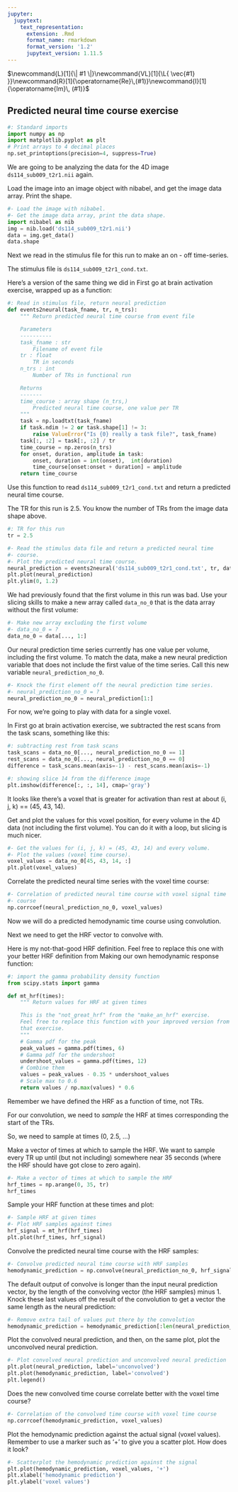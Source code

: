 ```yaml
---
jupyter:
  jupytext:
    text_representation:
      extension: .Rmd
      format_name: rmarkdown
      format_version: '1.2'
      jupytext_version: 1.11.5
---
```


$\newcommand{L}[1]{\| #1 \|}\newcommand{VL}[1]{\L{ \vec{#1} }}\newcommand{R}[1]{\operatorname{Re}\,(#1)}\newcommand{I}[1]{\operatorname{Im}\, (#1)}$

<!-- vim:ft=rst -->
## Predicted neural time course exercise

```python
#: Standard imports
import numpy as np
import matplotlib.pyplot as plt
# Print arrays to 4 decimal places
np.set_printoptions(precision=4, suppress=True)
```

We are going to be analyzing the data for the 4D image
`ds114_sub009_t2r1.nii` again.

Load the image into an image object with nibabel, and get the image data
array. Print the shape.

```python
#- Load the image with nibabel.
#- Get the image data array, print the data shape.
import nibabel as nib
img = nib.load('ds114_sub009_t2r1.nii')
data = img.get_data()
data.shape
```

Next we read in the stimulus file for this run to make an on - off
time-series.

The stimulus file is `ds114_sub009_t2r1_cond.txt`.

Here’s a version of the same thing we did in First go at brain activation exercise,
wrapped up as a function:

```python
#: Read in stimulus file, return neural prediction
def events2neural(task_fname, tr, n_trs):
    """ Return predicted neural time course from event file

    Parameters
    ----------
    task_fname : str
        Filename of event file
    tr : float
        TR in seconds
    n_trs : int
        Number of TRs in functional run

    Returns
    -------
    time_course : array shape (n_trs,)
        Predicted neural time course, one value per TR
    """
    task = np.loadtxt(task_fname)
    if task.ndim != 2 or task.shape[1] != 3:
        raise ValueError("Is {0} really a task file?", task_fname)
    task[:, :2] = task[:, :2] / tr
    time_course = np.zeros(n_trs)
    for onset, duration, amplitude in task:
        onset, duration = int(onset),  int(duration)
        time_course[onset:onset + duration] = amplitude
    return time_course
```

Use this function to read `ds114_sub009_t2r1_cond.txt` and return a
predicted neural time course.

The TR for this run is 2.5. You know the number of TRs from the image
data shape above.

```python
#: TR for this run
tr = 2.5
```

```python
#- Read the stimulus data file and return a predicted neural time
#- course.
#- Plot the predicted neural time course.
neural_prediction = events2neural('ds114_sub009_t2r1_cond.txt', tr, data.shape[-1])
plt.plot(neural_prediction)
plt.ylim(0, 1.2)
```

We had previously found that the first volume in this run was bad. Use your
slicing skills to make a new array called `data_no_0` that is the data array
without the first volume:

```python
#- Make new array excluding the first volume
#- data_no_0 = ?
data_no_0 = data[..., 1:]
```

Our neural prediction time series currently has one value per volume,
including the first volume. To match the data, make a new neural prediction
variable that does not include the first value of the time series. Call this
new variable `neural_prediction_no_0`.

```python
#- Knock the first element off the neural prediction time series.
#- neural_prediction_no_0 = ?
neural_prediction_no_0 = neural_prediction[1:]
```

For now, we’re going to play with data for a single voxel.

In First go at brain activation exercise, we subtracted the rest scans from the
task scans, something like this:

```python
#: subtracting rest from task scans
task_scans = data_no_0[..., neural_prediction_no_0 == 1]
rest_scans = data_no_0[..., neural_prediction_no_0 == 0]
difference = task_scans.mean(axis=-1) - rest_scans.mean(axis=-1)
```

```python
#: showing slice 14 from the difference image
plt.imshow(difference[:, :, 14], cmap='gray')
```

It looks like there’s a voxel that is greater for activation than rest at
about (i, j, k) == (45, 43, 14).

Get and plot the values for this voxel position, for every volume in the 4D
data (not including the first volume). You can do it with a loop, but slicing
is much nicer.

```python
#- Get the values for (i, j, k) = (45, 43, 14) and every volume.
#- Plot the values (voxel time course).
voxel_values = data_no_0[45, 43, 14, :]
plt.plot(voxel_values)
```

Correlate the predicted neural time series with the voxel time course:

```python
#- Correlation of predicted neural time course with voxel signal time
#- course
np.corrcoef(neural_prediction_no_0, voxel_values)
```

Now we will do a predicted hemodynamic time course using convolution.

Next we need to get the HRF vector to convolve with.

Here is my not-that-good HRF definition.  Feel free to replace this one with
your better HRF definition from Making our own hemodynamic response function:

```python
#: import the gamma probability density function
from scipy.stats import gamma

def mt_hrf(times):
    """ Return values for HRF at given times

    This is the "not_great_hrf" from the "make_an_hrf" exercise.
    Feel free to replace this function with your improved version from
    that exercise.
    """
    # Gamma pdf for the peak
    peak_values = gamma.pdf(times, 6)
    # Gamma pdf for the undershoot
    undershoot_values = gamma.pdf(times, 12)
    # Combine them
    values = peak_values - 0.35 * undershoot_values
    # Scale max to 0.6
    return values / np.max(values) * 0.6
```

Remember we have defined the HRF as a function of time, not TRs.

For our convolution, we need to *sample* the HRF at times corresponding the
start of the TRs.

So, we need to sample at times (0, 2.5, …)

Make a vector of times at which to sample the HRF. We want to sample every TR
up until (but not including) somewhere near 35 seconds (where the HRF should
have got close to zero again).

```python
#- Make a vector of times at which to sample the HRF
hrf_times = np.arange(0, 35, tr)
hrf_times
```

Sample your HRF function at these times and plot:

```python
#- Sample HRF at given times
#- Plot HRF samples against times
hrf_signal = mt_hrf(hrf_times)
plt.plot(hrf_times, hrf_signal)
```

Convolve the predicted neural time course with the HRF samples:

```python
#- Convolve predicted neural time course with HRF samples
hemodynamic_prediction = np.convolve(neural_prediction_no_0, hrf_signal)
```

The default output of convolve is longer than the input neural prediction
vector, by the length of the convolving vector (the HRF samples) minus 1.
Knock these last values off the result of the convolution to get a vector the
same length as the neural prediction:

```python
#- Remove extra tail of values put there by the convolution
hemodynamic_prediction = hemodynamic_prediction[:len(neural_prediction_no_0)]
```

Plot the convolved neural prediction, and then, on the same plot, plot the
unconvolved neural prediction.

```python
#- Plot convolved neural prediction and unconvolved neural prediction
plt.plot(neural_prediction, label='unconvolved')
plt.plot(hemodynamic_prediction, label='convolved')
plt.legend()
```

Does the new convolved time course correlate better with the voxel time
course?

```python
#- Correlation of the convolved time course with voxel time course
np.corrcoef(hemodynamic_prediction, voxel_values)
```

Plot the hemodynamic prediction against the actual signal (voxel values).
Remember to use a marker such as ‘+’ to give you a scatter plot. How does it
look?

```python
#- Scatterplot the hemodynamic prediction against the signal
plt.plot(hemodynamic_prediction, voxel_values, '+')
plt.xlabel('hemodynamic prediction')
plt.ylabel('voxel values')
```

<!-- vim:ft=rst -->
<!-- Course -->
<!-- BIC -->
<!-- Python distributions -->
<!-- Version control -->
<!-- Editors -->
<!-- Python and common libraries -->
<!-- IPython -->
<!-- Virtualenv and helpers -->
<!-- Pypi and packaging -->
<!-- Mac development -->
<!-- Windows development -->
<!-- Nipy and friends -->
<!-- FMRI datasets -->
<!-- Languages -->
<!-- Imaging software -->
<!-- Installation -->
<!-- Tutorials -->
<!-- MB tutorials -->
<!-- Ideas -->
<!-- Psych-214 -->
<!-- People -->
<!-- Licenses -->
<!-- Neuroimaging stuff -->
<!-- OpenFMRI projects -->
<!-- Unix -->
<!-- Substitutions -->
